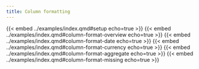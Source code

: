 ```yaml
---
title: Column formatting
---
```


{{< embed ../examples/index.qmd#setup echo=true >}}
{{< embed ../examples/index.qmd#column-format-overview echo=true >}}
{{< embed ../examples/index.qmd#column-format-date echo=true >}}
{{< embed ../examples/index.qmd#column-format-currency echo=true >}}
{{< embed ../examples/index.qmd#column-format-aggregate echo=true >}}
{{< embed ../examples/index.qmd#column-format-missing echo=true >}}
